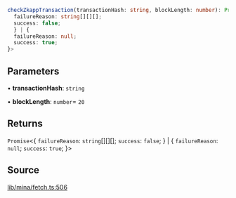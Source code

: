 ```ts
checkZkappTransaction(transactionHash: string, blockLength: number): Promise<{
  failureReason: string[][][];
  success: false;
  } | {
  failureReason: null;
  success: true;
}>
```

## Parameters

• **transactionHash**: `string`

• **blockLength**: `number`= `20`

## Returns

`Promise`\<\{
  `failureReason`: `string`[][][];
  `success`: `false`;
  } \| \{
  `failureReason`: `null`;
  `success`: `true`;
  }\>

## Source

[lib/mina/fetch.ts:506](https://github.com/o1-labs/o1js/blob/fd7bd4b02f4f7cc1057cd423261d70c22275763a/src/lib/mina/fetch.ts#L506)
